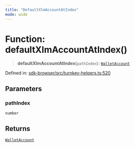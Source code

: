 ```yaml
---
title: "DefaultXlmAccountAtIndex"
mode: wide
---
```

  
# Function: defaultXlmAccountAtIndex()

> **defaultXlmAccountAtIndex**(`pathIndex`): [`WalletAccount`](../WalletAccount/readme)

Defined in: [sdk-browser/src/turnkey-helpers.ts:520](https://github.com/tkhq/sdk/blob/main/packages/sdk-browser/src/turnkey-helpers.ts#L520)

## Parameters

### pathIndex

`number`

## Returns

[`WalletAccount`](../WalletAccount/readme)
